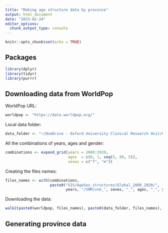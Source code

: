 ```yaml
---
title: "Making age structure data by province"
output: html_document
date: "2023-02-24"
editor_options: 
  chunk_output_type: console
---
```


```r
knitr::opts_chunk$set(echo = TRUE)
```

## Packages

```r
library(dplyr)
library(tidyr)
library(purrr)
```

## Downloading data from WorldPop

WorldPop URL:

```r
worldpop <- "https://data.worldpop.org/"
```

Local data folder:

```r
data_folder <- "~/OneDrive - Oxford University Clinical Research Unit/GitHub/aes/"
```

All the combinations of years, ages and gender:

```r
combinations <- expand_grid(years = 2000:2020,
                            ages  = c(0, 1, seq(5, 80, 5)),
                            sexes = c("f", "m"))
```

Creating the files names:

```r
files_names <- with(combinations,
                    paste0("GIS/AgeSex_structures/Global_2000_2020/",
                           years, "/VNM/vnm_", sexes, "_", ages, "_", years, ".tif"))
```

Downloading the data:

```r
walk2(paste0(worldpop, files_names), paste0(data_folder, files_names), download.file)
```

## Generating province data